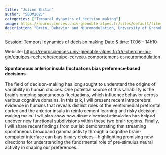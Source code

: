 ```yaml
---
title: "Julien Bastin"
author: "SBDM2025"
categories: ["Temporal dynamics of decision making"]
image: https://neurosciences.univ-grenoble-alpes.fr/sites/default/files/styles/photo_user/public/pictures/2024-05/Julien_photo_travail.png
description: "Brain, Behavior and Neuromodulation, University of Grenoble (Grenoble, France)" 
---
```


Session: Temporal dynamics of decision making
Date & time: 17.06 - 14h10

Website: [https://neurosciences.univ-grenoble-alpes.fr/fr/recherche-au-gin/equipes-recherche/equipe-cerveau-comportement-et-neuromodulation](https://neurosciences.univ-grenoble-alpes.fr/fr/recherche-au-gin/equipes-recherche/equipe-cerveau-comportement-et-neuromodulation)

#### Spontaneous anterior insula fluctuations bias preference-based decisions

The field of decision-making has long sought to understand the origins of variability in human choices. One potential source of this variability is the brain’s ongoing spontaneous fluctuations, which influence behavior across various cognitive domains. In this talk, I will present recent intracerebral evidence in humans that reveals distinct roles of the ventromedial prefrontal cortex and the anterior insula in reinforcement learning and risky decision-making tasks. I will also show how direct electrical stimulation has helped uncover new functional subdivisions within these two brain regions. Finally, I will share recent findings from our lab demonstrating that streaming spontaneous broadband gamma activity through a cognitive brain-computer interface can bias binary choices—highlighting promising new directions for understanding the fundamental role of pre-stimulus neural activity in shaping our preferences.
